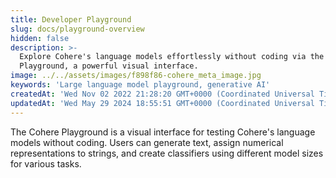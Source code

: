 ```yaml
---
title: Developer Playground
slug: docs/playground-overview
hidden: false
description: >-
  Explore Cohere's language models effortlessly without coding via the Cohere
  Playground, a powerful visual interface.
image: ../../assets/images/f898f86-cohere_meta_image.jpg
keywords: 'Large language model playground, generative AI'
createdAt: 'Wed Nov 02 2022 21:28:20 GMT+0000 (Coordinated Universal Time)'
updatedAt: 'Wed May 29 2024 18:55:51 GMT+0000 (Coordinated Universal Time)'
---
```

The Cohere Playground is a visual interface for testing Cohere's language models without coding. Users can generate text, assign numerical representations to strings, and create classifiers using different model sizes for various tasks.
